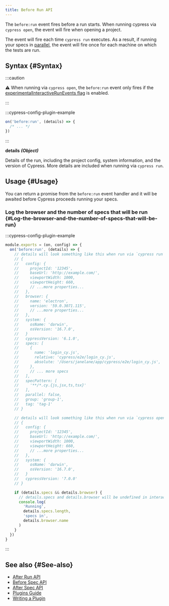 ```yaml
---
title: Before Run API
---
```


The `before:run` event fires before a run starts. When running cypress via
`cypress open`, the event will fire when opening a project.

The event will fire each time `cypress run` executes. As a result, if running
your specs in [parallel](/guides/guides/parallelization), the event will fire
once for each machine on which the tests are run.

## Syntax {#Syntax}

<WarningSetupNodeEvents />

:::caution

⚠️ When running via `cypress open`, the `before:run` event only fires if the
[experimentalInteractiveRunEvents flag](/guides/references/configuration#Experiments)
is enabled.

:::

:::cypress-config-plugin-example

```ts
on('before:run', (details) => {
  /* ... */
})
```

:::

**<Icon name="angle-right" /> details** **_(Object)_**

Details of the run, including the project config, system information, and the
version of Cypress. More details are included when running via `cypress run`.

## Usage {#Usage}

You can return a promise from the `before:run` event handler and it will be
awaited before Cypress proceeds running your specs.

### Log the browser and the number of specs that will be run {#Log-the-browser-and-the-number-of-specs-that-will-be-run}

:::cypress-config-plugin-example

```ts
module.exports = (on, config) => {
  on('before:run', (details) => {
    // details will look something like this when run via `cypress run`:
    // {
    //   config: {
    //     projectId: '12345',
    //     baseUrl: 'http://example.com/',
    //     viewportWidth: 1000,
    //     viewportHeight: 660,
    //     // ...more properties...
    //   },
    //   browser: {
    //     name: 'electron',
    //     version: '59.0.3071.115',
    //     // ...more properties...
    //   },
    //   system: {
    //     osName: 'darwin',
    //     osVersion: '16.7.0',
    //   }
    //   cypressVersion: '6.1.0',
    //   specs: [
    //     {
    //       name: 'login_cy.js',
    //       relative: 'cypress/e2e/login_cy.js',
    //       absolute: '/Users/janelane/app/cypress/e2e/login_cy.js',
    //     },
    //     // ... more specs
    //   ],
    //   specPattern: [
    //     '**/*.cy.{js,jsx,ts,tsx}'
    //   ],
    //   parallel: false,
    //   group: 'group-1',
    //   tag: 'tag-1'
    // }

    // details will look something like this when run via `cypress open`:
    // {
    //   config: {
    //     projectId: '12345',
    //     baseUrl: 'http://example.com/',
    //     viewportWidth: 1000,
    //     viewportHeight: 660,
    //     // ...more properties...
    //   },
    //   system: {
    //     osName: 'darwin',
    //     osVersion: '16.7.0',
    //   }
    //   cypressVersion: '7.0.0'
    // }

    if (details.specs && details.browser) {
      // details.specs and details.browser will be undefined in interactive mode
      console.log(
        'Running',
        details.specs.length,
        'specs in',
        details.browser.name
      )
    }
  })
}
```

:::

## See also {#See-also}

- [After Run API](/api/plugins/after-run-api)
- [Before Spec API](/api/plugins/before-spec-api)
- [After Spec API](/api/plugins/after-spec-api)
- [Plugins Guide](/guides/tooling/plugins-guide)
- [Writing a Plugin](/api/plugins/writing-a-plugin)

